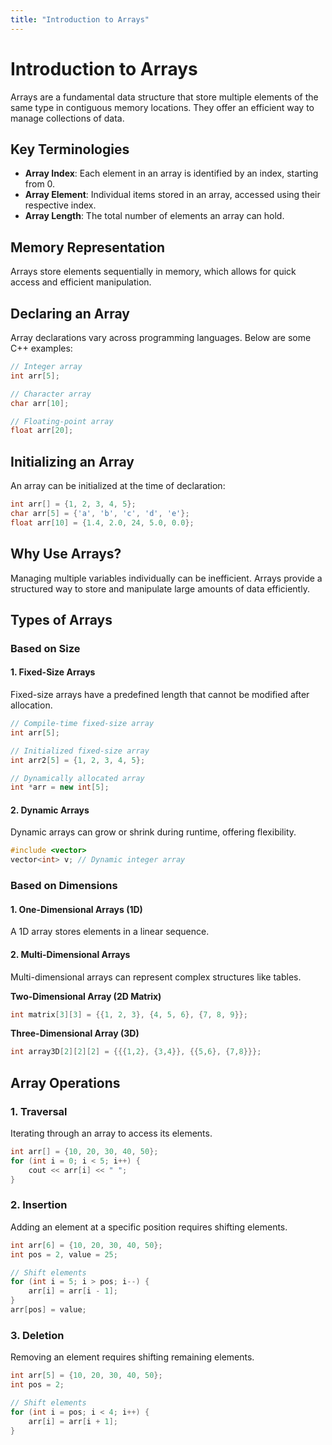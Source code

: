 ```yaml
---
title: "Introduction to Arrays"
---
```


# Introduction to Arrays

Arrays are a fundamental data structure that store multiple elements of the same type in contiguous memory locations. They offer an efficient way to manage collections of data.

## Key Terminologies

- **Array Index**: Each element in an array is identified by an index, starting from 0.
- **Array Element**: Individual items stored in an array, accessed using their respective index.
- **Array Length**: The total number of elements an array can hold.

## Memory Representation

Arrays store elements sequentially in memory, which allows for quick access and efficient manipulation.

## Declaring an Array

Array declarations vary across programming languages. Below are some C++ examples:

```cpp
// Integer array
int arr[5];

// Character array
char arr[10];

// Floating-point array
float arr[20];
```

## Initializing an Array

An array can be initialized at the time of declaration:

```cpp
int arr[] = {1, 2, 3, 4, 5};
char arr[5] = {'a', 'b', 'c', 'd', 'e'};
float arr[10] = {1.4, 2.0, 24, 5.0, 0.0};
```

## Why Use Arrays?

Managing multiple variables individually can be inefficient. Arrays provide a structured way to store and manipulate large amounts of data efficiently.

## Types of Arrays

### Based on Size

#### 1. Fixed-Size Arrays

Fixed-size arrays have a predefined length that cannot be modified after allocation.

```cpp
// Compile-time fixed-size array
int arr[5];

// Initialized fixed-size array
int arr2[5] = {1, 2, 3, 4, 5};

// Dynamically allocated array
int *arr = new int[5];
```

#### 2. Dynamic Arrays

Dynamic arrays can grow or shrink during runtime, offering flexibility.

```cpp
#include <vector>
vector<int> v; // Dynamic integer array
```

### Based on Dimensions

#### 1. One-Dimensional Arrays (1D)

A 1D array stores elements in a linear sequence.

#### 2. Multi-Dimensional Arrays

Multi-dimensional arrays can represent complex structures like tables.

**Two-Dimensional Array (2D Matrix)**

```cpp
int matrix[3][3] = {{1, 2, 3}, {4, 5, 6}, {7, 8, 9}};
```

**Three-Dimensional Array (3D)**

```cpp
int array3D[2][2][2] = {{{1,2}, {3,4}}, {{5,6}, {7,8}}};
```

## Array Operations

### 1. Traversal

Iterating through an array to access its elements.

```cpp
int arr[] = {10, 20, 30, 40, 50};
for (int i = 0; i < 5; i++) {
    cout << arr[i] << " ";
}
```

### 2. Insertion

Adding an element at a specific position requires shifting elements.

```cpp
int arr[6] = {10, 20, 30, 40, 50};
int pos = 2, value = 25;

// Shift elements
for (int i = 5; i > pos; i--) {
    arr[i] = arr[i - 1];
}
arr[pos] = value;
```

### 3. Deletion

Removing an element requires shifting remaining elements.

```cpp
int arr[5] = {10, 20, 30, 40, 50};
int pos = 2;

// Shift elements
for (int i = pos; i < 4; i++) {
    arr[i] = arr[i + 1];
}
```
